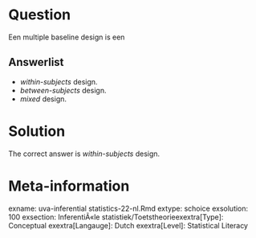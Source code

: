 Question
========

Een multiple baseline design is een 

Answerlist
----------
* *within-subjects* design.
* *between-subjects* design.
* *mixed* design.

Solution
========

The correct answer is *within-subjects* design. 

Meta-information
================
exname: uva-inferential statistics-22-nl.Rmd 
extype: schoice 
exsolution: 100 
exsection: InferentiÃ«le statistiek/Toetstheorieexextra[Type]: Conceptual
exextra[Langauge]: Dutch 
exextra[Level]: Statistical Literacy
